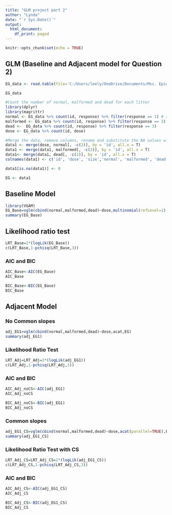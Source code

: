 ---
title: "GLM project part 2"
author: "Lynda"
date: "`r Sys.Date()`"
output:
  html_document:
    df_print: paged
---

```{r setup, include=FALSE}
knitr::opts_chunk$set(echo = TRUE)
```


## GLM (Baseline and Adjacent model for Question 2)

```{r}
EG_data <- read.table(file='C:/Users/leely/OneDrive/Documents/Msc. Epidemiology/Hasselt University (Quantitative Epidemiology)/First Year/Semester 2/Generalized Linear Models/Homework ass + syllabus (Part 2)/Project/EG.dat', header=TRUE, sep = "")

EG_data
```

```{r}
#Count the number of normal, malformed and dead for each litter
library(dplyr)
library(magrittr)
normal <- EG_data %>% count(id, response) %>% filter(response == 1) # all normal in each clusters
malformed <- EG_data %>% count(id, response) %>% filter(response == 2)
dead <-  EG_data %>% count(id, response) %>% filter(response == 3)
dose <- EG_data %>% count(id, dose)

```

```{r}
#Merge the data, remove columns, rename and substitute the NA values with 0 values
data1 <- merge(dose, normal[, -c(2)], by = 'id', all.x = T)
data1 <- merge(data1, malformed[, -c(2)], by = 'id', all.x = T)
data1<- merge(data1, dead[, -c(2)], by = 'id', all.x = T)
colnames(data1) <- c('id', 'dose', 'size','normal', 'malformed', 'dead')

data1[is.na(data1)] <- 0

EG <- data1

```





## Baseline Model

```{r}
library(VGAM)
EG_Base=vglm(cbind(normal,malformed,dead)~dose,multinomial(refLevel=1),EG)
summary(EG_Base)
```
## Likelihood ratio test
```{r}
LRT_Base=2*(logLik(EG_Base))
c(LRT_Base,1-pchisq(LRT_Base,3))
```

### AIC and BIC

```{r}
AIC_Base<-AIC(EG_Base)
AIC_Base
```

```{r}
BIC_Base<-BIC(EG_Base)
BIC_Base
```


## Adjacent Model

### No Common slopes
```{r}
adj_EG1=vglm(cbind(normal,malformed,dead)~dose,acat,EG)
summary(adj_EG1)
```
### Likelihood Ratio Test

```{r}
LRT_Adj=LRT_Adj=2*(logLik(adj_EG1))
c(LRT_Adj,1-pchisq(LRT_Adj,3))
```
### AIC and BIC

```{r}
AIC_Adj_noCS<-AIC(adj_EG1)
AIC_Adj_noCS
```
```{r}
BIC_Adj_noCS<-BIC(adj_EG1)
BIC_Adj_noCS
```


### Common slopes
```{r}
adj_EG1_CS=vglm(cbind(normal,malformed,dead)~dose,acat(parallel=TRUE),EG)
summary(adj_EG1_CS)
```
### Likelihood Ratio Test with CS

```{r}
LRT_Adj_CS=LRT_Adj_CS=2*(logLik(adj_EG1_CS))
c(LRT_Adj_CS,1-pchisq(LRT_Adj_CS,3))
```

### AIC and BIC

```{r}
AIC_Adj_CS<-AIC(adj_EG1_CS)
AIC_Adj_CS
```

```{r}
BIC_Adj_CS<-BIC(adj_EG1_CS)
BIC_Adj_CS
```


